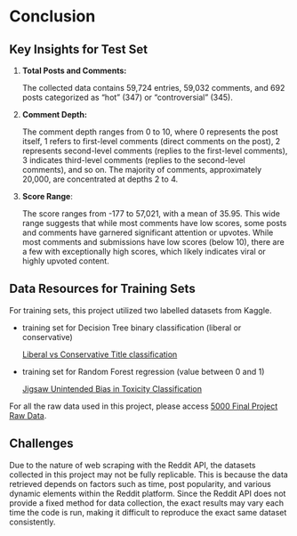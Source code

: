# Conclusion

## Key Insights for Test Set

1.  **Total Posts and Comments:**

    The collected data contains 59,724 entries, 59,032 comments, and 692 posts categorized as "hot" (347) or "controversial" (345).

2.  **Comment Depth:**

    The comment depth ranges from 0 to 10, where 0 represents the post itself, 1 refers to first-level comments (direct comments on the post), 2 represents second-level comments (replies to the first-level comments), 3 indicates third-level comments (replies to the second-level comments), and so on. The majority of comments, approximately 20,000, are concentrated at depths 2 to 4.

3.  **Score Range**:

    The score ranges from -177 to 57,021, with a mean of 35.95. This wide range suggests that while most comments have low scores, some posts and comments have garnered significant attention or upvotes. While most comments and submissions have low scores (below 10), there are a few with exceptionally high scores, which likely indicates viral or highly upvoted content.

## Data Resources for Training Sets

For training sets, this project utilized two labelled datasets from Kaggle.

-   training set for Decision Tree binary classification (liberal or conservative)

    [Liberal vs Conservative Title classification](https://www.kaggle.com/code/noname666666/liberal-vs-conservative-title-classification)

-   training set for Random Forest regression (value between 0 and 1)

    [Jigsaw Unintended Bias in Toxicity Classification](https://www.kaggle.com/c/jigsaw-unintended-bias-in-toxicity-classification/data)

For all the raw data used in this project, please access [5000 Final Project Raw Data](https://drive.google.com/drive/folders/1J5KdPo9VpLo9i6jZZZUr1LRZvcaZNddT?usp=drive_link).

## Challenges

Due to the nature of web scraping with the Reddit API, the datasets collected in this project may not be fully replicable. This is because the data retrieved depends on factors such as time, post popularity, and various dynamic elements within the Reddit platform. Since the Reddit API does not provide a fixed method for data collection, the exact results may vary each time the code is run, making it difficult to reproduce the exact same dataset consistently.
